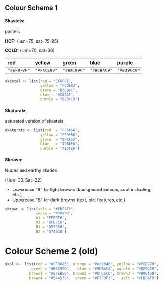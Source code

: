 ## Colour Scheme 1 

#### Skastels: 
pastels 

**HOT:**  (lum=75, sat=75-95)

**COLD:** (lum=70, sat=30)

| red         | yellow      | green       | blue        | purple      |
|:------------|:------------|:------------|:------------|:------------|
| `"#EF8F8F"` | `"#FCDE83"` | `"#B3C99C"` | `"#9CBAC9"` | `"#B29CC9"` |

```r
skastel <- list(red = "EF8F8F",
                yellow = "FCDE83",
                green = "B3C99C",
                blue = "9CBAC9",
                purple = "B29CC9")
```

#### Skaturate: 
saturated version of skastels

```r
skaturate <- list(red  = "FF6666",
                yellow = "FFD966",
                green  = "8FCC52",
                blue   = "45B0E6",
                purple = "A15CE6")
```

#### Skrown:
Nudes and earthy shades

(Hue=33, Sat=22)

* Lowercase "B" for light browns (background colours, subtle shading, etc.)
* Uppercase "B" for dark browns (text, plot features, etc.)

```r
skrown <- list(salt = "#FBFAF9",
              smoke = "F7F5F3",
              b1 = "EFEBE6",
              b2 = "DFD7CD",
              B1 = "897358",
              B2 = "574938")
```



# Colour Scheme 2 (old)

```r
skol <-  list(red = "#EF8085", orange = "#ee9946", yellow = "#FCD779",
            green = "#B3C99D",   blue = "#9DBACA", purple = "#B29CC9",
           brown1 = "#EFEBE6", brown2 = "#DFD6CD", brown3 = "#896f58",
           brown4 = "#544536",  cream = "#F7F3F3",   salt = "#FBFAF9")
```
